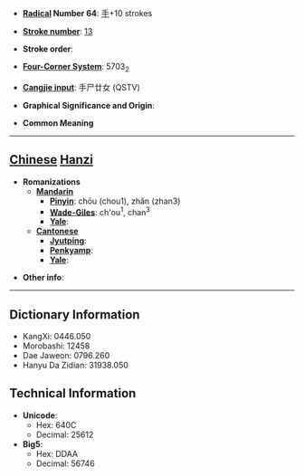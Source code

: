 * '''[[Wiktionary:Chinese radical index| Radical]] Number 64''': [[Wiktionary:Chinese radical index 手|手]]+10 strokes

* '''[[Wiktionary:Chinese total strokes index|Stroke number]]''': [[Wiktionary:Chinese total strokes index 13|13]]

* '''Stroke order''': 

* '''[[Wiktionary:Chinese four corner index|Four-Corner System]]''': 5703<sub>2</sub>

* '''[[Wiktionary:Chinese Cangjie index|Cangjie input]]''': 手尸廿女 (QSTV)

* '''Graphical Significance and Origin''': 

* '''Common Meaning'''

----

== [[Chinese]] [[Hanzi]] ==

* '''Romanizations'''
** '''[[Mandarin]]'''
*** '''[[Pinyin]]''': chōu (chou1), zhǎn (zhan3)
*** '''[[Wade-Giles]]''': ch'ou<sup>1</sup>, chan<sup>3</sup>
*** '''[[Yale]]''': 
** '''[[Cantonese]]'''
*** '''[[Jyutping]]''':
*** '''[[Penkyamp]]''': 
*** '''[[Yale]]''': 

* '''Other info''': 

----

== Dictionary Information ==

* KangXi: 0446.050
* Morobashi: 12458
* Dae Jaweon: 0796.260
* Hanyu Da Zidian: 31938.050

== Technical Information ==

* '''Unicode''':
** Hex: 640C
** Decimal: 25612
* '''Big5''':
** Hex: DDAA
** Decimal: 56746